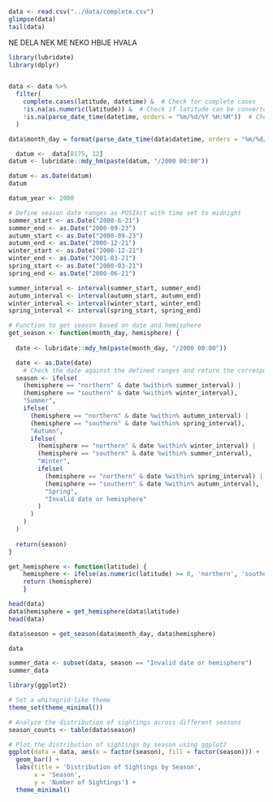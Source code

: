 
```r

data <- read.csv("../data/complete.csv")
glimpse(data)
tail(data)

```
NE DELA NEK ME NEKO HBIJE HVALA



```r

library(lubridate)
library(dplyr)


data <- data %>%
  filter(
    complete.cases(latitude, datetime) &  # Check for complete cases
    !is.na(as.numeric(latitude)) &  # Check if latitude can be converted to numeric
    !is.na(parse_date_time(datetime, orders = "%m/%d/%Y %H:%M"))  # Check if datetime is in the specified format
  )

data$month_day = format(parse_date_time(data$datetime, orders = "%m/%d/%Y %H:%M"), "%m/%d")

  datum <-  data[8175, 12]
datum <- lubridate::mdy_hm(paste(datum, "/2000 00:00"))  

datum <- as.Date(datum)
datum

datum_year <- 2000

# Define season date ranges as POSIXct with time set to midnight
summer_start <- as.Date("2000-6-21")
summer_end <- as.Date("2000-09-23")
autumn_start <- as.Date("2000-09-23")
autumn_end <- as.Date("2000-12-21")
winter_start <- as.Date("2000-12-21")
winter_end <- as.Date("2001-03-21")
spring_start <- as.Date("2000-03-21")
spring_end <- as.Date("2000-06-21")

summer_interval <- interval(summer_start, summer_end)
autumn_interval <- interval(autumn_start, autumn_end)
winter_interval <- interval(winter_start, winter_end)
spring_interval <- interval(spring_start, spring_end)

# Function to get season based on date and hemisphere
get_season <- function(month_day, hemisphere) {
  
  date <- lubridate::mdy_hm(paste(month_day, "/2000 00:00"))  

  date <- as.Date(date)
    # Check the date against the defined ranges and return the corresponding season
  season <- ifelse(
    (hemisphere == "northern" & date %within% summer_interval) |
    (hemisphere == "southern" & date %within% winter_interval),
    "Summer",
    ifelse(
      (hemisphere == "northern" & date %within% autumn_interval) |
      (hemisphere == "southern" & date %within% spring_interval),
      "Autumn",
      ifelse(
        (hemisphere == "northern" & date %within% winter_interval) |
        (hemisphere == "southern" & date %within% summer_interval),
        "Winter",
        ifelse(
          (hemisphere == "northern" & date %within% spring_interval) |
          (hemisphere == "southern" & date %within% autumn_interval),
          "Spring",
          "Invalid date or hemisphere"
        )
      )
    )
  )
  
  return(season)
}

get_hemisphere <- function(latitude) {
    hemisphere <- ifelse(as.numeric(latitude) >= 0, 'northern', 'southern')
    return (hemisphere)
    }

head(data)
data$hemisphere = get_hemisphere(data$latitude)
head(data)

data$season = get_season(data$month_day, data$hemisphere)

```
```r
data

summer_data <- subset(data, season == "Invalid date or hemisphere")
summer_data

library(ggplot2)

# Set a whitegrid-like theme
theme_set(theme_minimal())

# Analyze the distribution of sightings across different seasons
season_counts <- table(data$season)

# Plot the distribution of sightings by season using ggplot2
ggplot(data = data, aes(x = factor(season), fill = factor(season))) +
  geom_bar() +
  labs(title = 'Distribution of Sightings by Season',
       x = 'Season',
       y = 'Number of Sightings') +
  theme_minimal() 
```

